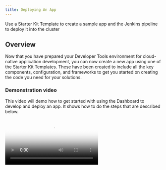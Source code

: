 ```yaml
---
title: Deploying An App
---
```


<PageDescription>

Use a Starter Kit Template to create a sample app and the Jenkins pipeline to deploy it into the cluster

</PageDescription>

## Overview

Now that you have prepared your Developer Tools environment for cloud-native application development, 
you can now create a new app using one of the Starter Kit Templates. These have been created to include all the key 
components, configuration, and frameworks to get you started on creating the code you need for your solutions.

### Demonstration video

This video will demo how to get started with using the Dashboard to develop and deploy an app.
It shows how to do the steps that are described below.

<Video src="/videos/deployfirstapp.m4v" type="video/m4v" poster="/images/poster.png"/>

### Open the Developer Tools Dashboard

The Developer Tools Dashboard makes it easy for you to navigate to the tools, including a section that
lists the [Starter Kit Templates](/starterkits/overview). These templates have been created to give you 
a more comprehensive starting point for you apps.

- Install the [IGC CLI](/getting-started/cli)
- Open the [Developer Tools Dashboard](/getting-started/dashboard)
- Click on **Starter Kits** tab
- Pick one of the templates that is a good architectural fit for you application and the language and framework
that you prefer to work with. Click on the tile to create a new copy repository from the template repository.
(You can also click on the **Git Icon** to browse the template repository.)

<InlineNotification>

Each Starter Kit Template is a [GitHub template repository](https://help.github.com/en/github/creating-cloning-and-archiving-repositories/creating-a-template-repository). 
This feature copies the directory structure and files of a template repository into a new repository in your 
organisation with no git history.

</InlineNotification>

- Complete the [GitHub create repository from template](https://help.github.com/en/github/creating-cloning-and-archiving-repositories/creating-a-repository-from-a-template) 
view to create the new repository
  - You can see the source git repo displayed at the top
  - **Owner**: Select a validate GitHub organization that you are authorised to create repositories within
  - **Repository name**: Enter a valid name for you repo
  - **Description**: Describe your app
    ![Template](template.png)
  - Press **Create repository from template**

The new repository will be created. Next, clone it to your local machine.
- Click on **Clone or download**
- Copy the clone SSH link, and use the `git clone` command to clone it to your developer desktop machine.
    ```base
    git clone git@github.com:mjperrins/stockbffnode.git
    cd stockbffnode
    ```

### Running Locally

Most developers like to run the code natively in local development environment. To do so, follow the instructions
listed in the **README.md** file to run the code locally. You may be required to install a
specific runtime like **Java**, **Node**, or **Python**.

### Register App Pipeline

You now have the code in a GitHub repository and have cloned it to you local development environment.
We can now register the repository with the Continuous Integration pipeline technology. 

The default CI pipeline tool is currently **Jenkins**. (Tekton support will be coming soon.)
We use the [IGC CLI](/getting-started/cli) to assist with these steps.

#### Prerequisite - Create a GitHub personal access token

For Jenkins to connect to and use your GitHub repo, it will need a 
[GitHub personal access token](https://help.github.com/en/github/authenticating-to-github/creating-a-personal-access-token-for-the-command-line) 
with `public_repo` and `write:repo_hook` scopes. The Personal Access Token only needs
to be generated once then it can be used to access multiple GitHub repos.

  - Navigate to [Developer Settings](https://github.com/settings/tokens) and generate a new token
  - Select `public_repo` scope to enable git clone
  - Select `write:repo_hook` scope so Jenkins can create a web hook
  ![Jenkins OAuth scopes](jenkins-scopes.png)
  - Save the token and place it in your clipboard


- You can now register your app repo with Jenkins
#### Register the repo with Jenkins

- Open a terminal
- Make sure you are logged into your Development cluster in the terminal. To do so, navigate to your cluster in the IBM Cloud Console, click on the **Access** tab and 
follow the instructions to login from the command line. You can test this with the following simple command.
    ```base
    # Kubernetes
    kubectl get nodes

    # OpenShift
    oc get nodes
    ```
- Change to the repo directory
    ```bash
  cd {path to cloned repo}
    ```
- Register your repo using the `igc pipeline` command. The CLI will read the Git repo information from
the directory and prompt for the credentials required to access the repo. 
  - **Username**: Enter your GitHub user id
  - **Password**: Paste your personal access token
  - **Branch**: Select the default git branch or type in another branch you want to register
    ```bash
    $ igc pipeline
    Project git repo: https://github.com/mjperrins/stockbffnode.git
    ? Provide the username: mperrins
    ? Please provide your password/personal access token: [hidden]
    ? Please provide the branch the pipeline should use: master
    Creating secret with git credentials
    Registering pipeline
    Creating git webhook
    ```

  The pipeline will be registered.

### View App Pipeline

Using the Developer Tools Dashboard, open the Jenkins dashboard. If you already have it open, 
refresh the page.

<InlineNotification>

Note: You will have to log into the Jenkins dashboard. To get the username and password, 
run `igc credentials` using the [IGC CLI](getting-started/cli).

</InlineNotification>

You will see you pipeline registered.

Build and deploy your app
- Click on your app pipeline and click **Build Now**

Wait for the pipeline stages to start building.
Once the stages have completed, you should see a view similar to the one below.

![Jenkins Pipeline](pipeline.png)

### Access running app

Once the pipeline has completed successfully, the app will be deployed into the `dev` namespace
in your Kubernetes or OpenShift cluster. You can now access the app to test it.

- To access the app, retrieve the app ingress endpoint using command below
    ```bash
    igc ingress -n dev
    ```
  
  You will see a list of apps displayed with their ingress URLs
    ```bash
    Host(s):
    [
      'http://stockbffnode-dev.showcase-dev-iks-cluster.us-south.containers.appdomain.cloud'
    ]

- Open this ingress URL in your browser and validate the app is working as expected

This completes the deployment of your first app.

### Complete the setup

You now have a running application that is being built and deployed into your development cluster.
The next step is to prepare for Continuous Delivery, Code Analysis, and Artifact Management.

To enable this, follow these instructions to complete the setup of the **ArgoCD** and **Artifactory**:

<AnchorLinks small>
  <AnchorLink to="/getting-started/argocd-setup">ArgoCD Setup</AnchorLink>
  <AnchorLink to="/getting-started/artifactory-setup">Artifactory Setup</AnchorLink>
</AnchorLinks>


## Guides

For more detailed instructions of how to enable to the full developer lifecycle read through the **Guides** section.

<AnchorLinks small>
  <AnchorLink to="/guides/overview">Guides</AnchorLink>
  <AnchorLink to="/starterkits/overview">Starter Kit Templates</AnchorLink>
</AnchorLinks>
